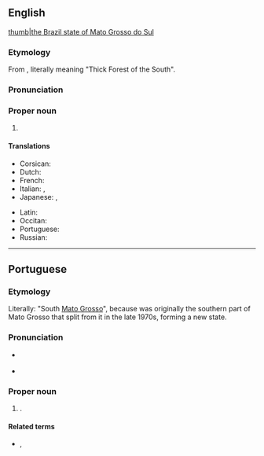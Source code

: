 ==English==
{{wikipedia}}
[[file:Brazil State MatoGrossodoSul.svg|thumb|the Brazil state of Mato Grosso do Sul]]

===Etymology===
From {{etyl|pt|en}}, literally meaning "Thick Forest of the South".

===Pronunciation===
{{rfp|en||en}}

===Proper noun===
{{en-proper noun|head=Mato Grosso do Sul}}

# {{place|en|state|r/Center-West Region|c/Brazil|capital=Campo Grande}}

====Translations====
{{trans-top|state in south-western Brazil}}
* Corsican: {{t|co|Mato Grosso di u Sudu|m}}
* Dutch: {{t+|nl|Mato Grosso do Sul}}
* French: {{t|fr|Mato Grosso du Sud|m}}
* Italian: {{t|it|Mato Grosso do Sul|m}}, {{t|it|Mato Grosso del Sud|m}}
* Japanese: {{t|ja|マットグロッソ・ド・スル州|tr=Mattogurosso do suru-shū}}, {{t|ja|南マットグロッソ州|tr=Minami Mattogurosso-shū}}
{{trans-mid}}
* Latin: {{t|la|Matogrossensis Australis}}
* Occitan: {{t|oc|Mato Grosso del Sud|m}}
* Portuguese: {{t+|pt|Mato Grosso do Sul|m}}
* Russian: {{t|ru|Ма́ту-Гро́су-ду-Сул}}
{{trans-bottom}}

----

==Portuguese==

===Etymology===
Literally: "South [[Mato Grosso]]", because was originally the southern part of Mato Grosso that split from it in the late 1970s, forming a new state.

===Pronunciation===
* {{a|Brazil}} {{IPA|pt|/ˈma.tu ˈɡɾo.su du ˈsuw/}}
* {{audio|pt|Pt-br Mato Grosso do Sul.ogg|Audio (BR)}}

===Proper noun===
{{pt-proper noun|m}}
# {{place|pt|state|macroregion/pt:Central-West Region|c/pt:Brazil|capital=pt:Campo Grande}}.
#: {{syn|pt|MS}} {{gloss|abbreviation}}

====Related terms====
* {{l|pt|sul-mato-grossense}}, {{l|pt|mato-grossense-do-sul}} {{gloss|[[demonym]]s}}